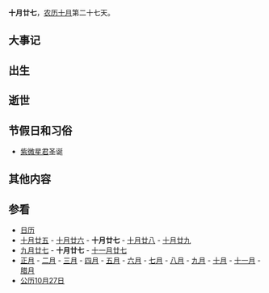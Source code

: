 {{Lunar10Calendar}}
'''十月廿七'''，[[农历|农历]][[十月_(农历)|十月]]第二十七天。

==大事记==

==出生==

==逝世==

==节假日和习俗==
*[[紫微星君|紫微星君]]圣诞

==其他内容==

==参看==
*[[历史上的今天|日历]]
*[[十月廿五|十月廿五]] - [[十月廿六|十月廿六]] - '''十月廿七''' - [[十月廿八|十月廿八]] - [[十月廿九|十月廿九]] 
*[[九月廿七|九月廿七]] - '''十月廿七''' - [[十一月廿七|十一月廿七]]
*[[正月|正月]] - [[二月_(农历)|二月]] - [[三月_(农历)|三月]] - [[四月_(农历)|四月]] - [[五月_(农历)|五月]] - [[六月_(农历)|六月]] - [[七月_(农历)|七月]] - [[八月_(农历)|八月]] - [[九月_(农历)|九月]] - [[十月_(农历)|十月]] - [[十一月_(农历)|十一月]] - [[腊月|腊月]]
*[[公历|公历]][[10月27日|10月27日]]